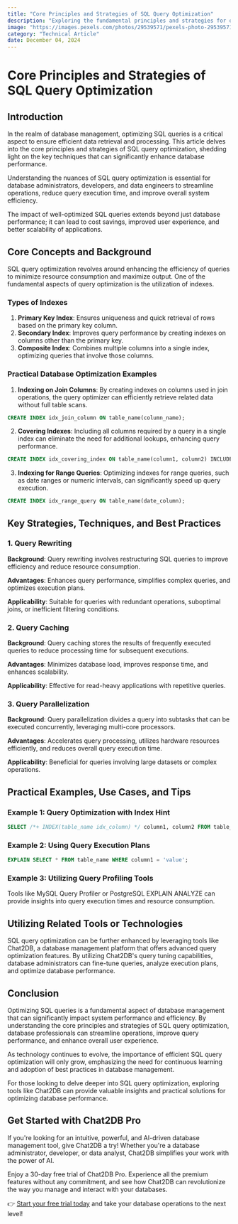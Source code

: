 ```yaml
---
title: "Core Principles and Strategies of SQL Query Optimization"
description: "Exploring the fundamental principles and strategies for optimizing SQL queries to enhance database performance."
image: "https://images.pexels.com/photos/29539571/pexels-photo-29539571.jpeg?auto=compress&cs=tinysrgb&dpr=1&w=500"
category: "Technical Article"
date: December 04, 2024
---
```


# Core Principles and Strategies of SQL Query Optimization

## Introduction

In the realm of database management, optimizing SQL queries is a critical aspect to ensure efficient data retrieval and processing. This article delves into the core principles and strategies of SQL query optimization, shedding light on the key techniques that can significantly enhance database performance.

Understanding the nuances of SQL query optimization is essential for database administrators, developers, and data engineers to streamline operations, reduce query execution time, and improve overall system efficiency.

The impact of well-optimized SQL queries extends beyond just database performance; it can lead to cost savings, improved user experience, and better scalability of applications.

## Core Concepts and Background

SQL query optimization revolves around enhancing the efficiency of queries to minimize resource consumption and maximize output. One of the fundamental aspects of query optimization is the utilization of indexes.

### Types of Indexes

1. **Primary Key Index**: Ensures uniqueness and quick retrieval of rows based on the primary key column.
2. **Secondary Index**: Improves query performance by creating indexes on columns other than the primary key.
3. **Composite Index**: Combines multiple columns into a single index, optimizing queries that involve those columns.

### Practical Database Optimization Examples

1. **Indexing on Join Columns**: By creating indexes on columns used in join operations, the query optimizer can efficiently retrieve related data without full table scans.

```sql
CREATE INDEX idx_join_column ON table_name(column_name);
```

2. **Covering Indexes**: Including all columns required by a query in a single index can eliminate the need for additional lookups, enhancing query performance.

```sql
CREATE INDEX idx_covering_index ON table_name(column1, column2) INCLUDE (column3);
```

3. **Indexing for Range Queries**: Optimizing indexes for range queries, such as date ranges or numeric intervals, can significantly speed up query execution.

```sql
CREATE INDEX idx_range_query ON table_name(date_column);
```

## Key Strategies, Techniques, and Best Practices

### 1. Query Rewriting

**Background**: Query rewriting involves restructuring SQL queries to improve efficiency and reduce resource consumption.

**Advantages**: Enhances query performance, simplifies complex queries, and optimizes execution plans.

**Applicability**: Suitable for queries with redundant operations, suboptimal joins, or inefficient filtering conditions.

### 2. Query Caching

**Background**: Query caching stores the results of frequently executed queries to reduce processing time for subsequent executions.

**Advantages**: Minimizes database load, improves response time, and enhances scalability.

**Applicability**: Effective for read-heavy applications with repetitive queries.

### 3. Query Parallelization

**Background**: Query parallelization divides a query into subtasks that can be executed concurrently, leveraging multi-core processors.

**Advantages**: Accelerates query processing, utilizes hardware resources efficiently, and reduces overall query execution time.

**Applicability**: Beneficial for queries involving large datasets or complex operations.

## Practical Examples, Use Cases, and Tips

### Example 1: Query Optimization with Index Hint

```sql
SELECT /*+ INDEX(table_name idx_column) */ column1, column2 FROM table_name WHERE column3 = 'value';
```

### Example 2: Using Query Execution Plans

```sql
EXPLAIN SELECT * FROM table_name WHERE column1 = 'value';
```

### Example 3: Utilizing Query Profiling Tools

Tools like MySQL Query Profiler or PostgreSQL EXPLAIN ANALYZE can provide insights into query execution times and resource consumption.

## Utilizing Related Tools or Technologies

SQL query optimization can be further enhanced by leveraging tools like Chat2DB, a database management platform that offers advanced query optimization features. By utilizing Chat2DB's query tuning capabilities, database administrators can fine-tune queries, analyze execution plans, and optimize database performance.

## Conclusion

Optimizing SQL queries is a fundamental aspect of database management that can significantly impact system performance and efficiency. By understanding the core principles and strategies of SQL query optimization, database professionals can streamline operations, improve query performance, and enhance overall user experience.

As technology continues to evolve, the importance of efficient SQL query optimization will only grow, emphasizing the need for continuous learning and adoption of best practices in database management.

For those looking to delve deeper into SQL query optimization, exploring tools like Chat2DB can provide valuable insights and practical solutions for optimizing database performance.

## Get Started with Chat2DB Pro

If you're looking for an intuitive, powerful, and AI-driven database management tool, give Chat2DB a try! Whether you're a database administrator, developer, or data analyst, Chat2DB simplifies your work with the power of AI.

Enjoy a 30-day free trial of Chat2DB Pro. Experience all the premium features without any commitment, and see how Chat2DB can revolutionize the way you manage and interact with your databases.

👉 [Start your free trial today](https://chat2db.ai/pricing) and take your database operations to the next level!
